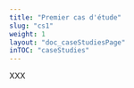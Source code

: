 ---
title: "Premier cas d'étude"
slug: "cs1"
weight: 1
layout: "doc_caseStudiesPage"
inTOC: "caseStudies"
---

XXX

